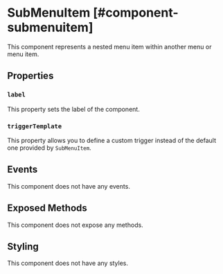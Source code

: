 
# SubMenuItem [#component-submenuitem]

This component represents a nested menu item within another menu or menu item.



## Properties

### `label`

This property sets the label of the component.

### `triggerTemplate`

This property allows you to define a custom trigger instead of the default one provided by `SubMenuItem`.

## Events

This component does not have any events.

## Exposed Methods

This component does not expose any methods.

## Styling

This component does not have any styles.
